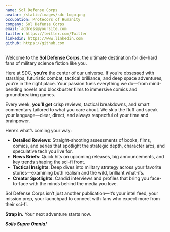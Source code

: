 ```yaml
---
name: Sol Defense Corps
avatar: /static/images/sdc-logo.png
occupation: Protecors of Humanity
company: Sol Defense Corps
email: address@yoursite.com
twitter: https://twitter.com/Twitter
linkedin: https://www.linkedin.com
github: https://github.com
---
```


Welcome to the **Sol Defense Corps**, the ultimate destination for die-hard fans of military science fiction like you.

Here at SDC, **you’re** the center of our universe. If you’re obsessed with starships, futuristic combat, tactical brilliance, and deep space adventures, you’re in the right place. Your passion fuels everything we do—from mind-bending novels and blockbuster films to immersive comics and groundbreaking games.

Every week, **you’ll get** crisp reviews, tactical breakdowns, and smart commentary tailored to what you care about. We skip the fluff and speak your language—clear, direct, and always respectful of your time and brainpower.

Here’s what’s coming your way:

* **Detailed Reviews**: Straight-shooting assessments of books, films, comics, and series that spotlight the strategic depth, character arcs, and speculative tech you live for.
* **News Briefs**: Quick hits on upcoming releases, big announcements, and key trends shaping the sci-fi front.
* **Tactical Insights**: Deep dives into military strategy across your favorite stories—examining both realism and the wild, brilliant what-ifs.
* **Creator Spotlights**: Candid interviews and profiles that bring you face-to-face with the minds behind the media you love.

Sol Defense Corps isn’t just another publication—it’s your intel feed, your mission prep, your launchpad to connect with fans who expect more from their sci-fi.

**Strap in.** Your next adventure starts now.

***Solis Supra Omnia!***